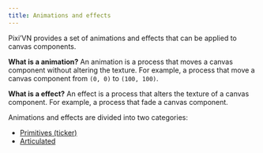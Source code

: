 ```yaml
---
title: Animations and effects
---
```


Pixi’VN provides a set of animations and effects that can be applied to canvas components.

**What is a animation?** An animation is a process that moves a canvas component without altering the texture. For example, a process that move a canvas component from `(0, 0)` to `(100, 100)`.

**What is a effect?** An effect is a process that alters the texture of a canvas component. For example, a process that fade a canvas component.

Animations and effects are divided into two categories:

* [Primitives (ticker)](/start/canvas-tickers.md)
* [Articulated](/start/canvas-articulated-animations-effects.md)
